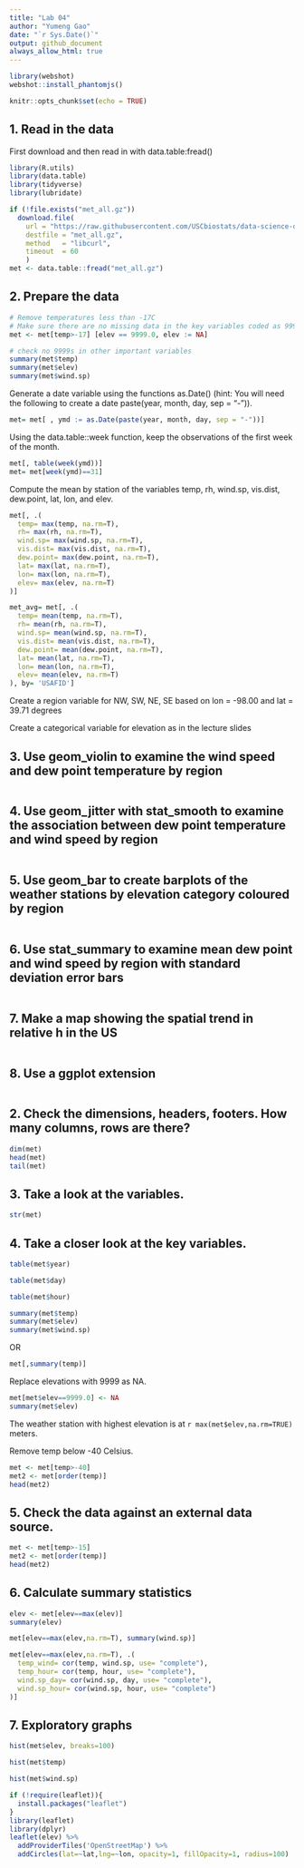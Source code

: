 ```yaml
---
title: "Lab 04"
author: "Yumeng Gao"
date: "`r Sys.Date()`"
output: github_document
always_allow_html: true
---
```


```r
library(webshot)
webshot::install_phantomjs()
```

```r
knitr::opts_chunk$set(echo = TRUE)
```

## 1. Read in the data
First download and then read in with data.table:fread()
```r
library(R.utils)
library(data.table)
library(tidyverse)
library(lubridate)
```


```r
if (!file.exists("met_all.gz"))
  download.file(
    url = "https://raw.githubusercontent.com/USCbiostats/data-science-data/master/02_met/met_all.gz",
    destfile = "met_all.gz",
    method   = "libcurl",
    timeout  = 60
    )
met <- data.table::fread("met_all.gz")
```



## 2. Prepare the data
```r
# Remove temperatures less than -17C
# Make sure there are no missing data in the key variables coded as 9999, 999, etc
met <- met[temp>-17] [elev == 9999.0, elev := NA]

# check no 9999s in other important variables
summary(met$temp)
summary(met$elev)
summary(met$wind.sp)
```

Generate a date variable using the functions as.Date() (hint: You will need the following to create a date paste(year, month, day, sep = "-")).
```r
met= met[ , ymd := as.Date(paste(year, month, day, sep = "-"))]
```

Using the data.table::week function, keep the observations of the first week of the month.
```r
met[, table(week(ymd))]
met= met[week(ymd)==31]
```

Compute the mean by station of the variables temp, rh, wind.sp, vis.dist, dew.point, lat, lon, and elev.
```r
met[, .(
  temp= max(temp, na.rm=T),
  rh= max(rh, na.rm=T),
  wind.sp= max(wind.sp, na.rm=T),
  vis.dist= max(vis.dist, na.rm=T), 
  dew.point= max(dew.point, na.rm=T), 
  lat= max(lat, na.rm=T), 
  lon= max(lon, na.rm=T), 
  elev= max(elev, na.rm=T)
)]
```
```r
met_avg= met[, .(
  temp= mean(temp, na.rm=T),
  rh= mean(rh, na.rm=T),
  wind.sp= mean(wind.sp, na.rm=T),
  vis.dist= mean(vis.dist, na.rm=T), 
  dew.point= mean(dew.point, na.rm=T), 
  lat= mean(lat, na.rm=T), 
  lon= mean(lon, na.rm=T), 
  elev= mean(elev, na.rm=T)
), by= 'USAFID']
```

Create a region variable for NW, SW, NE, SE based on lon = -98.00 and lat = 39.71 degrees



Create a categorical variable for elevation as in the lecture slides

## 3. Use geom_violin to examine the wind speed and dew point temperature by region
```r

```


## 4. Use geom_jitter with stat_smooth to examine the association between dew point temperature and wind speed by region
```r

```



## 5. Use geom_bar to create barplots of the weather stations by elevation category coloured by region
```r

```


## 6. Use stat_summary to examine mean dew point and wind speed by region with standard deviation error bars
```r

```



## 7. Make a map showing the spatial trend in relative h in the US
```r

```


## 8. Use a ggplot extension

```r

```


## 



## 2. Check the dimensions, headers, footers. How many columns, rows are there?

```r
dim(met)
head(met)
tail(met)
```

## 3. Take a look at the variables.
```r
str(met)
```

## 4. Take a closer look at the key variables.
```r
table(met$year)
```

```r
table(met$day)
```

```r
table(met$hour)
```

```r
summary(met$temp)
summary(met$elev)
summary(met$wind.sp)
```
OR
```r
met[,summary(temp)]
```

Replace elevations with 9999 as NA.
```r
met[met$elev==9999.0] <- NA
summary(met$elev)
```


The weather station with highest elevation is at `r max(met$elev,na.rm=TRUE)` meters.


Remove temp below -40 Celsius.

```r
met <- met[temp>-40]
met2 <- met[order(temp)]
head(met2)
```

## 5. Check the data against an external data source.

```r
met <- met[temp>-15]
met2 <- met[order(temp)]
head(met2)
```


## 6. Calculate summary statistics

```r
elev <- met[elev==max(elev)]
summary(elev)
```


```r
met[elev==max(elev,na.rm=T), summary(wind.sp)]
```

```r
met[elev==max(elev,na.rm=T), .(
  temp_wind= cor(temp, wind.sp, use= "complete"),
  temp_hour= cor(temp, hour, use= "complete"),
  wind.sp_day= cor(wind.sp, day, use= "complete"),
  wind.sp_hour= cor(wind.sp, hour, use= "complete")
)]
```


## 7. Exploratory graphs
```r
hist(met$elev, breaks=100)
```
```r
hist(met$temp)
```
```r
hist(met$wind.sp)
```
```r
if (!require(leaflet)){
  install.packages("leaflet")
}
library(leaflet)
library(dplyr)
leaflet(elev) %>%
  addProviderTiles('OpenStreetMap') %>% 
  addCircles(lat=~lat,lng=~lon, opacity=1, fillOpacity=1, radius=100)
```


```r

```



